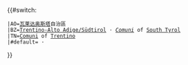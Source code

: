 {{#switch:{{{province_code}}}
 |AO=[[瓦莱达奥斯塔]]自治區
 |BZ=[[Trentino-Alto Adige/Südtirol]] &middot; ''[[Comuni]]'' of [[South Tyrol]]
 |TN=[[Comuni]] of [[Trentino]]
 |#default={{RegioneIT
  |sigla={{ProvinciaIT (region code)
   |sigla={{{province_code|}}}
  }}
 }} &middot; {{ProvinciaIT
  |sigla={{{province_code|}}}
 }}
}}<noinclude>
{{documentation}}
</noinclude>